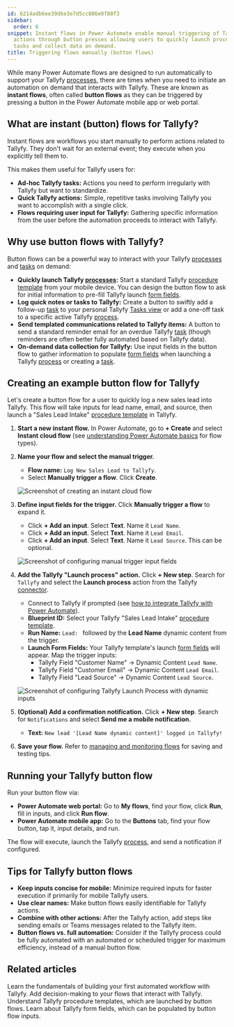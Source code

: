 ```yaml
---
id: 6214adb6ee39d6e3e7d5cc806e0f80f3
sidebar:
  order: 6
snippet: Instant flows in Power Automate enable manual triggering of Tallyfy-related
  actions through button presses allowing users to quickly launch processes create
  tasks and collect data on demand.
title: Triggering flows manually (button flows)
---
```



While many Power Automate flows are designed to run automatically to support your Tallyfy [processes](/products/pro/tracking-and-tasks/processes/), there are times when you need to initiate an automation on demand that interacts with Tallyfy. These are known as **instant flows**, often called **button flows** as they can be triggered by pressing a button in the Power Automate mobile app or web portal.

## What are instant (button) flows for Tallyfy?

Instant flows are workflows you start manually to perform actions related to Tallyfy. They don't wait for an external event; they execute when you explicitly tell them to.

This makes them useful for Tallyfy users for:

*   **Ad-hoc Tallyfy tasks:** Actions you need to perform irregularly with Tallyfy but want to standardize.
*   **Quick Tallyfy actions:** Simple, repetitive tasks involving Tallyfy you want to accomplish with a single click.
*   **Flows requiring user input for Tallyfy:** Gathering specific information from the user before the automation proceeds to interact with Tallyfy.

## Why use button flows with Tallyfy?

Button flows can be a powerful way to interact with your Tallyfy [processes](/products/pro/tracking-and-tasks/processes/) and [tasks](/products/pro/tracking-and-tasks/tasks/) on demand:

*   **Quickly launch Tallyfy [processes](/products/pro/tracking-and-tasks/processes/):** Start a standard Tallyfy [procedure template](/products/pro/documenting/templates/) from your mobile device. You can design the button flow to ask for initial information to pre-fill Tallyfy launch [form fields](/products/pro/tracking-and-tasks/tasks/what-are-form-fields-in-tallyfy/).
*   **Log quick notes or tasks to Tallyfy:** Create a button to swiftly add a follow-up [task](/products/pro/tracking-and-tasks/tasks/) to your personal Tallyfy [Tasks view](/products/pro/tracking-and-tasks/tasks-view/) or add a one-off task to a specific active Tallyfy [process](/products/pro/tracking-and-tasks/processes/).
*   **Send templated communications related to Tallyfy items:** A button to send a standard reminder email for an overdue Tallyfy [task](/products/pro/tracking-and-tasks/tasks/) (though reminders are often better fully automated based on Tallyfy data).
*   **On-demand data collection for Tallyfy:** Use input fields in the button flow to gather information to populate [form fields](/products/pro/tracking-and-tasks/tasks/what-are-form-fields-in-tallyfy/) when launching a Tallyfy [process](/products/pro/tracking-and-tasks/processes/) or creating a [task](/products/pro/tracking-and-tasks/tasks/).

## Creating an example button flow for Tallyfy

Let's create a button flow for a user to quickly log a new sales lead into Tallyfy. This flow will take inputs for lead name, email, and source, then launch a "Sales Lead Intake" [procedure template](/products/pro/documenting/templates/) in Tallyfy.

<Steps>

1.  **Start a new instant flow.**
    In Power Automate, go to **+ Create** and select **Instant cloud flow** (see [understanding Power Automate basics](/products/pro/integrations/middleware/power-automate/understanding-power-automate-basics/) for flow types).

2.  **Name your flow and select the manual trigger.**
    *   **Flow name:** `Log New Sales Lead to Tallyfy`.
    *   Select **Manually trigger a flow**. Click **Create**.

    ![Screenshot of creating an instant cloud flow](mdc:/pro/integrations/middleware/power-automate/assets/create-instant-flow.png)

3.  **Define input fields for the trigger.**
    Click **Manually trigger a flow** to expand it.
    *   Click **+ Add an input**. Select **Text**. Name it `Lead Name`.
    *   Click **+ Add an input**. Select **Text**. Name it `Lead Email`.
    *   Click **+ Add an input**. Select **Text**. Name it `Lead Source`. This can be optional.

    ![Screenshot of configuring manual trigger input fields](mdc:/pro/integrations/middleware/power-automate/assets/manual-trigger-inputs.png)

4.  **Add the Tallyfy "Launch process" action.**
    Click **+ New step**. Search for `Tallyfy` and select the **Launch process** action from the Tallyfy [connector](/products/pro/integrations/middleware/power-automate/how-can-i-integrate-tallyfy-with-microsoft-power-automate/).
    *   Connect to Tallyfy if prompted (see [how to integrate Tallyfy with Power Automate](/products/pro/integrations/middleware/power-automate/how-can-i-integrate-tallyfy-with-microsoft-power-automate/)).
    *   **Blueprint ID:** Select your Tallyfy "Sales Lead Intake" [procedure template](/products/pro/documenting/templates/).
    *   **Run Name:** `Lead: ` followed by the **Lead Name** dynamic content from the trigger.
    *   **Launch Form Fields:** Your Tallyfy template's launch [form fields](/products/pro/tracking-and-tasks/tasks/what-are-form-fields-in-tallyfy/) will appear. Map the trigger inputs:
        *   Tallyfy Field "Customer Name" -> Dynamic Content `Lead Name`.
        *   Tallyfy Field "Customer Email" -> Dynamic Content `Lead Email`.
        *   Tallyfy Field "Lead Source" -> Dynamic Content `Lead Source`.

    ![Screenshot of configuring Tallyfy Launch Process with dynamic inputs](mdc:/pro/integrations/middleware/power-automate/assets/tallyfy-launch-process-button.png)

5.  **(Optional) Add a confirmation notification.**
    Click **+ New step**. Search for `Notifications` and select **Send me a mobile notification**.
    *   **Text:** `New lead '[Lead Name dynamic content]' logged in Tallyfy!`

6.  **Save your flow.** Refer to [managing and monitoring flows](/products/pro/integrations/middleware/power-automate/managing-and-monitoring-power-automate-flows/) for saving and testing tips.

</Steps>

## Running your Tallyfy button flow

Run your button flow via:

*   **Power Automate web portal:** Go to **My flows**, find your flow, click **Run**, fill in inputs, and click **Run flow**.
*   **Power Automate mobile app:** Go to the **Buttons** tab, find your flow button, tap it, input details, and run.

The flow will execute, launch the Tallyfy [process](/products/pro/tracking-and-tasks/processes/), and send a notification if configured.

## Tips for Tallyfy button flows

*   **Keep inputs concise for mobile:** Minimize required inputs for faster execution if primarily for mobile Tallyfy users.
*   **Use clear names:** Make button flows easily identifiable for Tallyfy actions.
*   **Combine with other actions:** After the Tallyfy action, add steps like sending emails or Teams messages related to the Tallyfy item.
*   **Button flows vs. full automation:** Consider if the Tallyfy process could be fully automated with an automated or scheduled trigger for maximum efficiency, instead of a manual button flow.


## Related articles
<CardGrid>
<LinkTitleCard header="<b>Pro > Integrations > Middleware > Power Automate > Creating your first flow in Power Automate</b>" href="/products/pro/integrations/middleware/power-automate/creating-your-first-flow-in-power-automate/" > Learn the fundamentals of building your first automated workflow with Tallyfy. </LinkTitleCard>
<LinkTitleCard header="<b>Pro > Integrations > Middleware > Power Automate > Using conditional logic in Power Automate</b>" href="/products/pro/integrations/middleware/power-automate/using-conditional-logic-in-power-automate/" > Add decision-making to your flows that interact with Tallyfy. </LinkTitleCard>
<LinkTitleCard header="<b>Pro > Documenting > Templates</b>" href="/products/pro/documenting/templates/" > Understand Tallyfy procedure templates, which are launched by button flows. </LinkTitleCard>
<LinkTitleCard header="<b>Pro > Tracking and Tasks > Tasks > What are form fields in Tallyfy</b>" href="/products/pro/tracking-and-tasks/tasks/what-are-form-fields-in-tallyfy/" > Learn about Tallyfy form fields, which can be populated by button flow inputs. </LinkTitleCard>
</CardGrid>